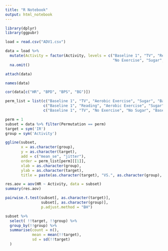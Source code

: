 ---
title: "R Notebook"
output: html_notebook
---

```{r, message=F, warning=F}
library(dplyr)
library(ggpubr)
```

```{r}
load = read.csv("ADV1.csv")
```

```{r}
data = load %>%
  mutate(Activity = factor(Activity, levels = c("Baseline 1", "TV", "Reaeding", "Aerobic Exercise",
                                                "No Exercise", "Sugar", "No Sugar", "Baseline 2"))) %>%
  na.omit()
```

```{r, message=F, warning=F}
attach(data)
```

```{r}
names(data)
```
```{r}
cor(data[c("HR", "BPD", "BPS", "BG")])
```


```{r}
perm_list = list(c("Baseline 1", "TV", "Aerobic Exercise", "Sugar", "Baseline 2"), 
                 c("Baseline 1", "Reading", "Aerobic Exercise", "Sugar", "Baseline 2"),
                 c("Baseline 1", "TV", "No Exercise", "No Sugar", "Baseline 2"))

perm = 1
subset = data %>% filter(Permutation == perm)
target = sym('IR')
group = sym('Activity')
```

```{r}
ggline(subset, 
       x = as.character(group),
       y = as.character(target), 
       add = c("mean_se", "jitter"),
       order = perm_list[perm][[1]],
       xlab = as.character(group),
       ylab = as.character(target),
       title = paste(as.character(target), "VS.", as.character(group), "| Perm =", perm))
```

```{r}
res.aov = aov(HR ~ Activity, data = subset)
summary(res.aov)
```
```{r}
pairwise.t.test(subset[, as.character(target)], 
                subset[, as.character(group)],
                p.adjust.method = "BH")
```


```{r}
subset %>% 
  select( !!target, !!group) %>%
  group_by(!!group) %>%
  summarise(count = n(),
            mean = mean(!!target),
            sd = sd(!!target)
  )
```

